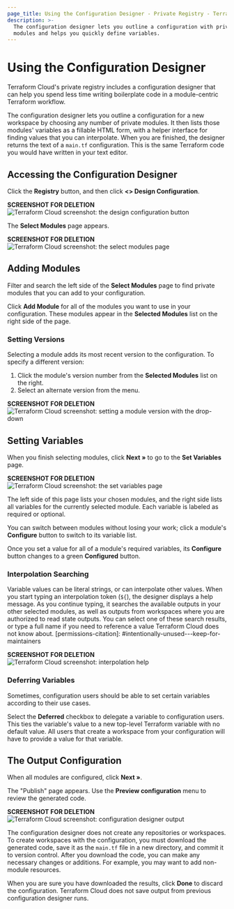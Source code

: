 ```yaml
---
page_title: Using the Configuration Designer - Private Registry - Terraform Cloud
description: >-
  The configuration designer lets you outline a configuration with private
  modules and helps you quickly define variables.
---
```


# Using the Configuration Designer

Terraform Cloud's private registry includes a configuration designer that can help you spend less time writing boilerplate code in a module-centric Terraform workflow.

The configuration designer lets you outline a configuration for a new workspace by choosing any number of private modules. It then lists those modules' variables as a fillable HTML form, with a helper interface for finding values that you can interpolate. When you are finished, the designer returns the text of a `main.tf` configuration. This is the same Terraform code you would have written in your text editor.

## Accessing the Configuration Designer

Click the **Registry** button, and then click **<\> Design Configuration**.

**SCREENSHOT FOR DELETION**
![Terraform Cloud screenshot: the design configuration button](/img/docs/design-start.png)

The **Select Modules** page appears.

**SCREENSHOT FOR DELETION**
![Terraform Cloud screenshot: the select modules page](/img/docs/design-select-modules.png)

## Adding Modules

Filter and search the left side of the **Select Modules** page to find private modules that you can add to your configuration.

Click **Add Module** for all of the modules you want to use in your configuration. These modules appear in the **Selected Modules** list on the right side of the page.

### Setting Versions

Selecting a module adds its most recent version to the configuration. To specify a different version:

1. Click the module's version number from the **Selected Modules** list on the right.
1. Select an alternate version from the menu.

**SCREENSHOT FOR DELETION**
![Terraform Cloud screenshot: setting a module version with the drop-down](/img/docs/design-set-version.png)

## Setting Variables

When you finish selecting modules, click **Next »** to go to the **Set Variables** page.

**SCREENSHOT FOR DELETION**
![Terraform Cloud screenshot: the set variables page](/img/docs/design-variables-finished.png)

The left side of this page lists your chosen modules, and the right side lists all variables for the currently selected module. Each variable is labeled as required or optional.

You can switch between modules without losing your work; click a module's **Configure** button to switch to its variable list.

Once you set a value for all of a module's required variables, its **Configure** button changes to a green **Configured** button.

### Interpolation Searching

Variable values can be literal strings, or can interpolate other values. When you start typing an interpolation token (`${`), the designer displays a help message. As you continue typing, it searches the available outputs in your other selected modules, as well as outputs from workspaces where you are authorized to read state outputs. You can select one of these search results, or type a full name if you need to reference a value Terraform Cloud does not know about.
\[permissions-citation]: #intentionally-unused---keep-for-maintainers

**SCREENSHOT FOR DELETION**
![Terraform Cloud screenshot: interpolation help](/img/docs/design-variables-help.png)

### Deferring Variables

Sometimes, configuration users should be able to set certain variables according to their use cases.

Select the **Deferred** checkbox to delegate a variable to configuration users. This ties the variable's value to a new top-level Terraform variable with no default value. All users that create a workspace from your configuration will have to provide a value for that variable.

## The Output Configuration

When all modules are configured, click **Next »**.

The "Publish" page appears. Use the **Preview configuration** menu to review the generated code.

**SCREENSHOT FOR DELETION**
![Terraform Cloud screenshot: configuration designer output](/img/docs/design-verify.png)

The configuration designer does not create any repositories or workspaces. To create workspaces with the configuration, you must download the generated code, save it as the `main.tf` file in a new directory, and commit it to version control. After you download the code, you can make any necessary changes or additions. For example, you may want to add non-module resources.

When you are sure you have downloaded the results, click **Done** to discard the configuration. Terraform Cloud does not save output from previous configuration designer runs.
